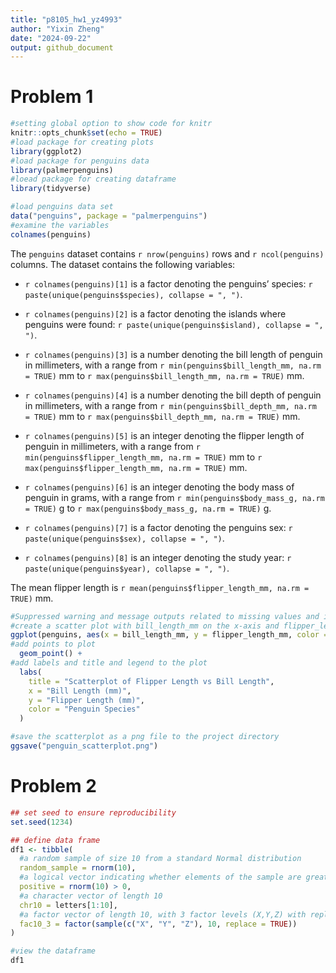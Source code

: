 ```yaml
---
title: "p8105_hw1_yz4993"
author: "Yixin Zheng"
date: "2024-09-22"
output: github_document
---
```


# Problem 1

```r
#setting global option to show code for knitr
knitr::opts_chunk$set(echo = TRUE)
#load package for creating plots
library(ggplot2) 
#load package for penguins data
library(palmerpenguins) 
#loead package for creating dataframe
library(tidyverse)
```

```r
#load penguins data set
data("penguins", package = "palmerpenguins")
#examine the variables
colnames(penguins) 
```

The `penguins` dataset contains `r nrow(penguins)` rows and `r ncol(penguins)` columns. The dataset contains the following variables:

-   `r colnames(penguins)[1]` is a factor denoting the penguins' species: `r paste(unique(penguins$species), collapse = ", ")`.

-   `r colnames(penguins)[2]` is a factor denoting the islands where penguins were found: `r paste(unique(penguins$island), collapse = ", ")`.

-   `r colnames(penguins)[3]` is a number denoting the bill length of penguin in millimeters, with a range from `r min(penguins$bill_length_mm, na.rm = TRUE)` mm to `r max(penguins$bill_length_mm, na.rm = TRUE)` mm.

-   `r colnames(penguins)[4]` is a number denoting the bill depth of penguin in millimeters, with a range from `r min(penguins$bill_depth_mm, na.rm = TRUE)` mm to `r max(penguins$bill_depth_mm, na.rm = TRUE)` mm.

-   `r colnames(penguins)[5]` is an integer denoting the flipper length of penguin in millimeters, with a range from `r min(penguins$flipper_length_mm, na.rm = TRUE)` mm to `r max(penguins$flipper_length_mm, na.rm = TRUE)` mm.

-   `r colnames(penguins)[6]` is an integer denoting the body mass of penguin in grams, with a range from `r min(penguins$body_mass_g, na.rm = TRUE)` g to `r max(penguins$body_mass_g, na.rm = TRUE)` g.

-   `r colnames(penguins)[7]` is a factor denoting the penguins sex: `r paste(unique(penguins$sex), collapse = ", ")`.

-   `r colnames(penguins)[8]` is an integer denoting the study year: `r paste(unique(penguins$year), collapse = ", ")`.

The mean flipper length is `r mean(penguins$flipper_length_mm, na.rm = TRUE)` mm.

```r
#Suppressed warning and message outputs related to missing values and image saving (by changing options of code chunk)
#create a scatter plot with bill_length_mm on the x-axis and flipper_length_mm on the y-axis, color points based on species
ggplot(penguins, aes(x = bill_length_mm, y = flipper_length_mm, color = species)) +
#add points to plot
  geom_point() + 
#add labels and title and legend to the plot
  labs(
    title = "Scatterplot of Flipper Length vs Bill Length",
    x = "Bill Length (mm)",
    y = "Flipper Length (mm)",
    color = "Penguin Species"
  )

#save the scatterplot as a png file to the project directory
ggsave("penguin_scatterplot.png") 
```

# Problem 2
```r
## set seed to ensure reproducibility
set.seed(1234)

## define data frame
df1 <- tibble(
  #a random sample of size 10 from a standard Normal distribution
  random_sample = rnorm(10),
  #a logical vector indicating whether elements of the sample are greater than 0
  positive = rnorm(10) > 0,
  #a character vector of length 10
  chr10 = letters[1:10],
  #a factor vector of length 10, with 3 factor levels (X,Y,Z) with replacement
  fac10_3 = factor(sample(c("X", "Y", "Z"), 10, replace = TRUE))
)

#view the dataframe
df1
```